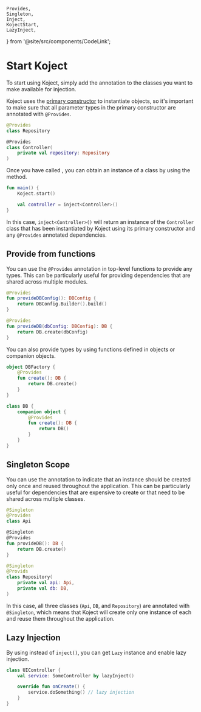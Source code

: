     Provides,
    Singleton,
    Inject,
    KojectStart,
    LazyInject,
} from '@site/src/components/CodeLink';

# Start Koject
To start using Koject, simply add the <Provides/> annotation to the classes you want to make available for injection.

Koject uses the [primary constructor](https://kotlinlang.org/docs/classes.html#constructors) to instantiate objects, so it's important to make sure that all parameter types in the primary constructor are annotated with `@Provides`.

```kotlin
@Provides
class Repository

@Provides
class Controller(
    private val repository: Repository
)
```

Once you have called <KojectStart/>, you can obtain an instance of a class by using the <Inject/> method.

```kotlin
fun main() {
    Koject.start()

    val controller = inject<Controller>()
}
```

In this case, `inject<Controller>()` will return an instance of the `Controller` class that has been instantiated by Koject using its primary constructor and any `@Provides` annotated dependencies. 

## Provide from functions
You can use the `@Provides` annotation in top-level functions to provide any types. 
This can be particularly useful for providing dependencies that are shared across multiple modules.

```kotlin
@Provides
fun provideDBConfig(): DBConfig {
    return DBConfig.Builder().build()
}

@Provides
fun provideDB(dbConfig: DBConfig): DB {
    return DB.create(dbConfig)
}
```

You can also provide types by using functions defined in objects or companion objects. 

```kotlin
object DBFactory {
    @Provides
    fun create(): DB {
        return DB.create()
    }
}
```
```kotlin
class DB {
    companion object {
        @Provides
        fun create(): DB {
            return DB()
        }
    }
}
```

## Singleton Scope
You can use the <Singleton/> annotation to indicate that an instance should be created only once and reused throughout the application.
This can be particularly useful for dependencies that are expensive to create or that need to be shared across multiple classes.

```kotlin
@Singleton
@Provides
class Api

@Singleton
@Provides
fun provideDB(): DB {
    return DB.create()
}

@Singleton
@Provids
class Repository(
    private val api: Api,
    private val db: DB,
)
```

In this case, all three classes (`Api`, `DB`, and `Repository`) are annotated with `@Singleton`, which means that Koject will create only one instance of each and reuse them throughout the application.

## Lazy Injection
By using <LazyInject/> instead of `inject()`, you can get `Lazy` instance and enable lazy injection.

```kotlin
class UIController {
    val service: SomeController by lazyInject()

    override fun onCreate() {
        service.doSomething() // lazy injection
    }
}
```
